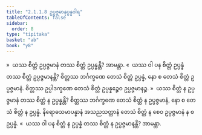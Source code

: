 ```yaml
---
title: "2.1.1.8 ဥပ္ပဇ္ဇမာနုပ္ပန္နဝါရ"
tableOfContents: false
sidebar:
  order: 8
type: "tipitaka"
basket: "ab"
book: "y8"
---
```



<DynamicBreadcrumb />

<Division number="76" book="y8" e="ch" v="34" p="305">

<Paragraph number="333" book="y8">
»  ယဿ စိတ္တံ ဥပ္ပဇ္ဇမာနံ တဿ စိတ္တံ ဥပ္ပန္နန္တိ? အာမန္တာ.
</Paragraph>

<Paragraph number="334" book="y8">
«  ယဿ ဝါ ပန စိတ္တံ ဥပ္ပန္နံ တဿ စိတ္တံ ဥပ္ပဇ္ဇမာနန္တိ?
</Paragraph>

<Paragraph number="335" book="y8">
စိတ္တဿ ဘင်္ဂက္ခဏေ တေသံ စိတ္တံ ဥပ္ပန္နံ, နော စ တေသံ စိတ္တံ ဥပ္ပဇ္ဇမာနံ. စိတ္တဿ ဥပ္ပါဒက္ခဏေ တေသံ စိတ္တံ ဥပ္ပန္နဉ္စေဝ ဥပ္ပဇ္ဇမာနဉ္စ.
</Paragraph>

<Paragraph number="336" book="y8">
»  ယဿ စိတ္တံ န ဥပ္ပဇ္ဇမာနံ တဿ စိတ္တံ န ဥပ္ပန္နန္တိ?
</Paragraph>

<Paragraph number="337" book="y8">
စိတ္တဿ ဘင်္ဂက္ခဏေ တေသံ စိတ္တံ န ဥပ္ပဇ္ဇမာနံ, နော စ တေသံ စိတ္တံ န ဥပ္ပန္နံ. နိရောဓသမာပန္နာနံ အသညသတ္တာနံ တေသံ စိတ္တံ န စေဝ ဥပ္ပဇ္ဇမာနံ န စ ဥပ္ပန္နံ.
</Paragraph>

<Paragraph number="338" book="y8">
«  ယဿ ဝါ ပန စိတ္တံ န ဥပ္ပန္နံ တဿ စိတ္တံ န ဥပ္ပဇ္ဇမာနန္တိ? အာမန္တာ.
</Paragraph>
</Division>